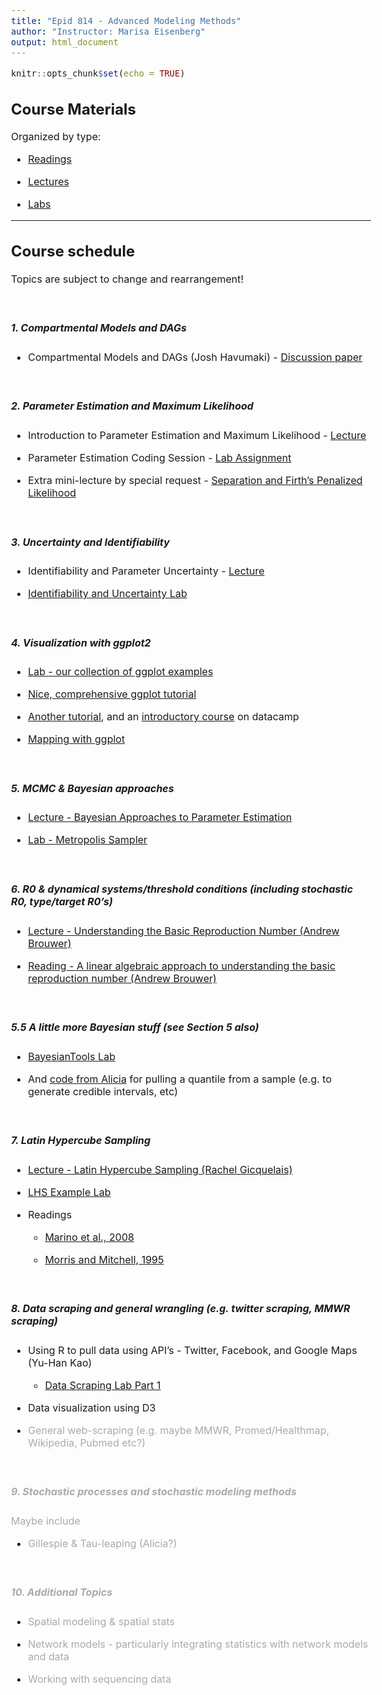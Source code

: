 ```yaml
---
title: "Epid 814 - Advanced Modeling Methods"
author: "Instructor: Marisa Eisenberg"
output: html_document
---
```

<style type="text/css">

body{ /* Normal  */
      font-size: 16px;
  }
  </style>

```r
knitr::opts_chunk$set(echo = TRUE)
```

## Course Materials 

Organized by type:

* [Readings](https://epimath.github.io/epid-814-materials/Readings/)

* [Lectures](https://epimath.github.io/epid-814-materials/Lectures/)

* [Labs](https://epimath.github.io/epid-814-materials/Labs/)

<hr>

## Course schedule
Topics are subject to change and rearrangement!

<br>

##### 1. Compartmental Models and DAGs

- Compartmental Models and DAGs (Josh Havumaki) - [Discussion paper](https://www.degruyter.com/view/j/em.ahead-of-print/em-2016-0007/em-2016-0007.xml)

<br>

##### 2. Parameter Estimation and Maximum Likelihood

- Introduction to Parameter Estimation and Maximum Likelihood - [Lecture](https://epimath.github.io/epid-814-materials/Lectures/ParameterEstimationML.pdf)

- Parameter Estimation Coding Session - [Lab Assignment](https://epimath.github.io/epid-814-materials/Labs/EstimationLab/)

- Extra mini-lecture by special request - [Separation and Firth's Penalized Likelihood](https://epimath.github.io/epid-814-materials/Lectures/FirthsPenalizedLikelihood.pdf)

<br>

##### 3. Uncertainty and Identifiability

- Identifiability and Parameter Uncertainty - [Lecture](https://epimath.github.io/epid-814-materials/Lectures/IdentifiabilityUncertainty.pdf)

- [Identifiability and Uncertainty Lab](https://epimath.github.io/epid-814-materials/Labs/IdentifiabilityUncertainty/IdentifiablilityUncertaintyLab.html)

<br>

##### 4. Visualization with ggplot2

- [Lab - our collection of ggplot examples](https://epimath.github.io/epid-814-materials/Labs/ggplotExamples/)

- [Nice, comprehensive ggplot tutorial](http://r-statistics.co/ggplot2-Tutorial-With-R.html)

- [Another tutorial](http://zevross.com/blog/2014/08/04/beautiful-plotting-in-r-a-ggplot2-cheatsheet-3/), and an [introductory course](https://www.datacamp.com/courses/data-visualization-with-ggplot2-1) on datacamp

- [Mapping with ggplot](http://zevross.com/blog/2014/07/16/mapping-in-r-using-the-ggplot2-package/)

<br>

##### 5. MCMC & Bayesian approaches

- [Lecture - Bayesian Approaches to Parameter Estimation](https://epimath.github.io/epid-814-materials/Lectures/BayesianEstimation.pdf)

- [Lab - Metropolis Sampler](https://epimath.github.io/epid-814-materials/Labs/MetropolisSampler/MetropolisSampler.html)

<br>

##### 6. R0 & dynamical systems/threshold conditions (including stochastic R0, type/target R0's)

- [Lecture - Understanding the Basic Reproduction Number (Andrew Brouwer)](https://epimath.github.io/epid-814-materials/Lectures/Understanding_the_Basic_Reproduction_Number.pdf)

- [Reading - A linear algebraic approach to understanding the basic reproduction number (Andrew Brouwer)](https://epimath.github.io/epid-814-materials/Readings/LinearAlgebraicApproachtoR0.pdf)

<br> 

##### 5.5 A little more Bayesian stuff (see Section 5 also)

- [BayesianTools Lab](https://epimath.github.io/epid-814-materials/Labs/BayesianToolsLab/BayesianTools.html)

- And [code from Alicia ](https://epimath.github.io/epid-814-materials/Labs/BayesianToolsLab/SampleQuantiles.R) for pulling a quantile from a sample (e.g. to generate credible intervals, etc)


<br>

##### 7. Latin Hypercube Sampling</span>

- [Lecture - Latin Hypercube Sampling (Rachel Gicquelais)](https://epimath.github.io/epid-814-materials/Lectures/LHSReview.pptx)

- [LHS Example Lab](https://epimath.github.io/epid-814-materials/Labs/LHSexample/LHSexample.html)

- Readings
	+ [Marino et al., 2008](https://epimath.github.io/epid-814-materials/Readings/PartialCorr_Marinoetal2008.pdf)

	+ [Morris and Mitchell, 1995](https://epimath.github.io/epid-814-materials/Readings/Morris1995LHS.pdf)

<br>

##### 8. Data scraping and general wrangling (e.g. twitter scraping, MMWR scraping) </span>

- Using R to pull data using API's - Twitter, Facebook, and Google Maps (Yu-Han Kao)
    + [Data Scraping Lab Part 1](https://epimath.github.io/epid-814-materials/Labs/DataScrapingPart1/datascrpe_slides.html)

- Data visualization using D3

- <span style="color:#AAAAAA;"> General web-scraping (e.g. maybe MMWR, Promed/Healthmap, Wikipedia, Pubmed etc?)

<!-- stuff discussed
- Twitter/Facebook/Google
- Web scraping scripting in general—examples:
  + Promed/HealthMap
+ MMWR—does it have an API?—do this through NNDSS
+ Pub med
+ Wikipedia
+ Google scholar
- Google maps API
-->

<br>

##### <span style="color:#AAAAAA;"> 9. Stochastic processes and stochastic modeling methods </span>

<span style="color:#AAAAAA;">Maybe include</span>

- <span style="color:#AAAAAA;"> Gillespie & Tau-leaping (Alicia?)</span>


<br>

##### <span style="color:#AAAAAA;"> 10. Additional Topics </span>

- <span style="color:#AAAAAA;">Spatial modeling & spatial stats </span>

- <span style="color:#AAAAAA;">Network models - particularly integrating statistics with network models and data </span>

- <span style="color:#AAAAAA;">Working with sequencing data </span>


